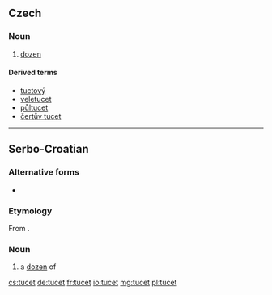 ==Czech==

===Noun===
{{cs-noun|g=m}}

# [[dozen]]

====Derived terms====
* [[tuctový]]
* [[veletucet]] {{m}}
* [[půltucet]] {{m}}
* [[čertův tucet]] {{m}}

----

==Serbo-Croatian==

===Alternative forms===
* {{l|sh|tuce|tùce|sc=Latn}}

===Etymology===
From {{etyl|de|sh}} {{term|Dutzend|lang=de}}.

===Noun===
{{sh-noun|r|g=m|head=tùcet|туцет|ту̀цет}}

# a [[dozen]] of

[[cs:tucet]]
[[de:tucet]]
[[fr:tucet]]
[[io:tucet]]
[[mg:tucet]]
[[pl:tucet]]